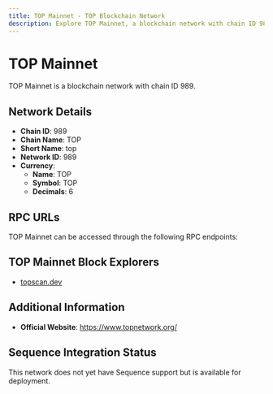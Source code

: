 ```yaml
--- 
title: TOP Mainnet - TOP Blockchain Network
description: Explore TOP Mainnet, a blockchain network with chain ID 989. Learn about its native currency, TOP, and how to interact with the network.
---
```


# TOP Mainnet

TOP Mainnet is a blockchain network with chain ID 989.

## Network Details

- **Chain ID**: 989
- **Chain Name**: TOP
- **Short Name**: top
- **Network ID**: 989
- **Currency**: 
  - **Name**: TOP
  - **Symbol**: TOP
  - **Decimals**: 6

## RPC URLs

TOP Mainnet can be accessed through the following RPC endpoints:



## TOP Mainnet Block Explorers

- [topscan.dev](https://www.topscan.io)

## Additional Information

- **Official Website**: https://www.topnetwork.org/

## Sequence Integration Status

This network does not yet have Sequence support but is available for deployment.
